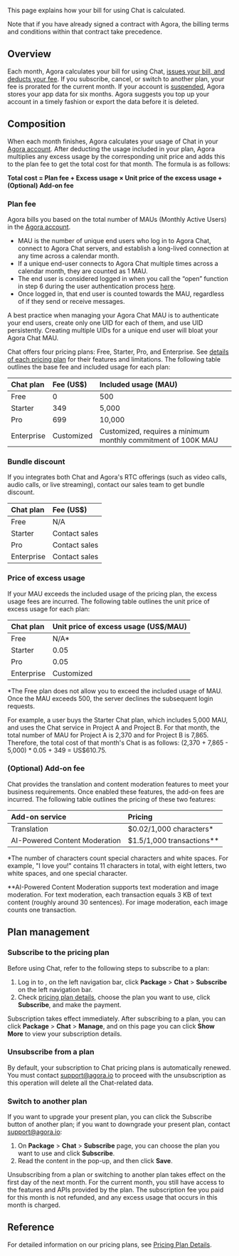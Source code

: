 
This page explains how your bill for using Chat is calculated.

Note that if you have already signed a contract with Agora, the billing terms and conditions within that contract take precedence.

## Overview

Each month, Agora calculates your bill for using Chat, [issues your bill, and deducts your fee](../reference/billing-policies). If you subscribe, cancel, or switch to another plan, your fee is prorated for the current month. If your account is [suspended](../reference/billing-policies), Agora stores your app data for six months. Agora suggests you top up your account in a timely fashion or export the data before it is deleted.

## Composition

When each month finishes, Agora calculates your usage of Chat in your [Agora account](/agora-chat/reference/manage-agora-account#create-an-agora-account). After deducting the usage included in your plan, Agora multiplies any excess usage by the corresponding unit price and adds this to the plan fee to get the total cost for that month. The formula is as follows:

**Total cost = Plan fee + Excess usage × Unit price of the excess usage + (Optional) Add-on fee**

### Plan fee

Agora bills you based on the total number of MAUs (Monthly Active Users) in the [Agora account](/agora-chat/reference/manage-agora-account#create-an-agora-account).

- MAU is the number of unique end users who log in to Agora Chat, connect to Agora Chat servers, and establish a long-lived connection at any time across a calendar month.
- If a unique end-user connects to Agora Chat multiple times across a calendar month, they are counted as 1 MAU.
- The end user is considered logged in when you call the “open” function in step 6 during the user authentication process [here](../develop/authentication#use-tokens-for-user-authentication).
- Once logged in, that end user is counted towards the MAU, regardless of if they send or receive messages.

<Admonition type="info" title="Information">A best practice when managing your Agora Chat MAU is to authenticate your end users, create only one UID for each of them, and use UID persistently. Creating multiple UIDs for a unique end user will bloat your Agora Chat MAU.</Admonition>

Chat offers four pricing plans: Free, Starter, Pro, and Enterprise. See [details of each pricing plan](../reference/pricing-plan-details) for their features and limitations. The following table outlines the base fee and included usage for each plan:

| Chat plan | Fee (US$)  | Included usage (MAU) |
| :-------------- | :--------- | :------------------- |
| Free            | 0          | 500                  |
| Starter         | 349        | 5,000                |
| Pro             | 699        | 10,000               |
| Enterprise      | Customized | Customized, requires a minimum monthly commitment of 100K MAU |

### Bundle discount
If you integrates both Chat and Agora's RTC offerings (such as video calls, audio calls, or live streaming), contact our sales team to get bundle discount.

| Chat plan       | Fee (US$)     |
| :-------------- | :---------    |
| Free            |  N/A          |
| Starter         | Contact sales |
| Pro             | Contact sales |
| Enterprise      | Contact sales |

### Price of excess usage

If your MAU exceeds the included usage of the pricing plan, the excess usage fees are incurred. The following table outlines the unit price of excess usage for each plan:

| Chat plan | Unit price of excess usage (US$/MAU) |
| :-------------- | :----------------------------------- |
| Free            |    N/A*       |
| Starter         | 0.05     |
| Pro             | 0.05        |
| Enterprise      | Customized           |

*The Free plan does not allow you to exceed the included usage of MAU. Once the MAU exceeds 500, the server declines the subsequent login requests.

For example, a user buys the Starter Chat plan, which includes 5,000 MAU, and uses the Chat service in Project A and Project B. For that month, the total number of MAU for Project A is 2,370 and for Project B is 7,865. Therefore, the total cost of that month's Chat is as follows: (2,370 + 7,865 - 5,000) * 0.05 + 349 = US$610.75.


### (Optional) Add-on fee

Chat provides the translation and content moderation features to meet your business requirements. Once enabled these features, the add-on fees are incurred. The following table outlines the pricing of these two features:

| Add-on service | Pricing |
| :-------------- | :----------------------------------- |
| Translation | $0.02/1,000 characters* |
| AI-Powered Content Moderation | $1.5/1,000 transactions** |

*The number of characters count special characters and white spaces. For example, "I love you!" contains 11 characters in total, with eight letters, two white spaces, and one special character.

**AI-Powered Content Moderation supports text moderation and image moderation. For text moderation, each transaction equals 3 KB of text content (roughly around 30 sentences). For image moderation, each image counts one transaction.

## Plan management

### Subscribe to the pricing plan

Before using Chat, refer to the following steps to subscribe to a plan:

1. Log in to <Link to="{{Global.AGORA_CONSOLE_URL}}"><Vg k="CONSOLE" /></Link>, on the left navigation bar, click **Package** > **Chat** > **Subscribe** on the left navigation bar.
2. Check [pricing plan details](../reference/pricing-plan-details), choose the plan you want to use, click **Subscribe**, and make the payment.

Subscription takes effect immediately. After subscribing to a plan, you can click **Package** > **Chat** > **Manage**, and on this page you can click **Show More** to view your subscription details.


### Unsubscribe from a plan

By default, your subscription to Chat pricing plans is automatically renewed. You must contact [support@agora.io](mailto:support@agora.io) to proceed with the unsubscription as this operation will delete all the Chat-related data.


### Switch to another plan

If you want to upgrade your present plan, you can click the Subscribe button of another plan; if you want to downgrade your present plan, contact [support@agora.io](mailto:support@agora.io):

1. On **Package** > **Chat** > **Subscribe** page, you can choose the plan you want to use and click **Subscribe**.
2. Read the content in the pop-up, and then click **Save**.

Unsubscribing from a plan or switching to another plan takes effect on the first day of the next month. For the current month, you still have access to the features and APIs provided by the plan. The subscription fee you paid for this month is not refunded, and any excess usage that occurs in this month is charged.

## Reference

For detailed information on our pricing plans, see [Pricing Plan Details](../reference/pricing-plan-details).